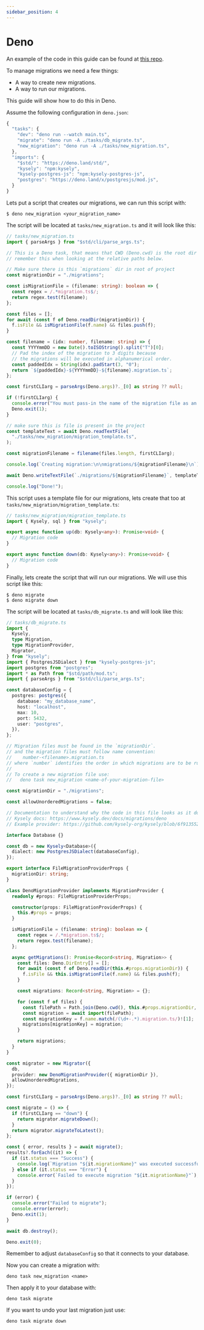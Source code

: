 ```yaml
---
sidebar_position: 4
---
```


# Deno

An example of the code in this guide can be found at [this repo](https://github.com/Sleepful/deno-kysely-migrations).

To manage migrations we need a few things:

- A way to create new migrations.
- A way to run our migrations.

This guide will show how to do this in Deno.

Assume the following configuration in `deno.json`:

```ts
{
  "tasks": {
    "dev": "deno run --watch main.ts",
    "migrate": "deno run -A ./tasks/db_migrate.ts",
    "new_migration": "deno run -A ./tasks/new_migration.ts",
  },
  "imports": {
    "$std/": "https://deno.land/std/",
    "kysely": "npm:kysely",
    "kysely-postgres-js": "npm:kysely-postgres-js",
    "postgres": "https://deno.land/x/postgresjs/mod.js",
  }
}
```

Lets put a script that creates our migrations, we can run this script with:
```
$ deno new_migration <your_migration_name>
```
The script will be located at `tasks/new_migration.ts` and it will look like this:

```ts
// tasks/new_migration.ts
import { parseArgs } from "$std/cli/parse_args.ts";

// This is a Deno task, that means that CWD (Deno.cwd) is the root dir of the project,
// remember this when looking at the relative paths below.

// Make sure there is this `migrations` dir in root of project
const migrationDir = "./migrations";

const isMigrationFile = (filename: string): boolean => {
  const regex = /.*migration.ts$/;
  return regex.test(filename);
};

const files = [];
for await (const f of Deno.readDir(migrationDir)) {
  f.isFile && isMigrationFile(f.name) && files.push(f);
}

const filename = (idx: number, filename: string) => {
  const YYYYmmDD = new Date().toISOString().split("T")[0];
  // Pad the index of the migration to 3 digits because
  // the migrations will be executed in alphanumerical order.
  const paddedIdx = String(idx).padStart(3, "0");
  return `${paddedIdx}-${YYYYmmDD}-${filename}.migration.ts`;
};

const firstCLIarg = parseArgs(Deno.args)?._[0] as string ?? null;

if (!firstCLIarg) {
  console.error("You must pass-in the name of the migration file as an arg");
  Deno.exit(1);
}

// make sure this is file is present in the project
const templateText = await Deno.readTextFile(
  "./tasks/new_migration/migration_template.ts",
);

const migrationFilename = filename(files.length, firstCLIarg);

console.log(`Creating migration:\n\nmigrations/${migrationFilename}\n`);

await Deno.writeTextFile(`./migrations/${migrationFilename}`, templateText);

console.log("Done!");
```

This script uses a template file for our migrations, lets create that too at `tasks/new_migration/migration_template.ts`:

```ts
// tasks/new_migration/migration_template.ts
import { Kysely, sql } from "kysely";

export async function up(db: Kysely<any>): Promise<void> {
  // Migration code
}

export async function down(db: Kysely<any>): Promise<void> {
  // Migration code
}
```

Finally, lets create the script that will run our migrations. We will use this script like this:
```
$ deno migrate
$ deno migrate down
```
The script will be located at `tasks/db_migrate.ts` and will look like this:
```ts
// tasks/db_migrate.ts
import {
  Kysely,
  type Migration,
  type MigrationProvider,
  Migrator,
} from "kysely";
import { PostgresJSDialect } from "kysely-postgres-js";
import postgres from "postgres";
import * as Path from "$std/path/mod.ts";
import { parseArgs } from "$std/cli/parse_args.ts";

const databaseConfig = {
  postgres: postgres({
    database: "my_database_name",
    host: "localhost",
    max: 10,
    port: 5432,
    user: "postgres",
  }),
};

// Migration files must be found in the `migrationDir`.
// and the migration files must follow name convention:
//    number-<filename>.migration.ts
// where `number` identifies the order in which migrations are to be run.
//
// To create a new migration file use:
//   deno task new_migration <name-of-your-migration-file>

const migrationDir = "./migrations";

const allowUnorderedMigrations = false;

// Documentation to understand why the code in this file looks as it does:
// Kysely docs: https://www.kysely.dev/docs/migrations/deno
// Example provider: https://github.com/kysely-org/kysely/blob/6f913552/src/migration/file-migration-provider.ts#L20

interface Database {}

const db = new Kysely<Database>({
  dialect: new PostgresJSDialect(databaseConfig),
});

export interface FileMigrationProviderProps {
  migrationDir: string;
}

class DenoMigrationProvider implements MigrationProvider {
  readonly #props: FileMigrationProviderProps;

  constructor(props: FileMigrationProviderProps) {
    this.#props = props;
  }

  isMigrationFile = (filename: string): boolean => {
    const regex = /.*migration.ts$/;
    return regex.test(filename);
  };

  async getMigrations(): Promise<Record<string, Migration>> {
    const files: Deno.DirEntry[] = [];
    for await (const f of Deno.readDir(this.#props.migrationDir)) {
      f.isFile && this.isMigrationFile(f.name) && files.push(f);
    }

    const migrations: Record<string, Migration> = {};

    for (const f of files) {
      const filePath = Path.join(Deno.cwd(), this.#props.migrationDir, f.name);
      const migration = await import(filePath);
      const migrationKey = f.name.match(/(\d+-.*).migration.ts/)![1];
      migrations[migrationKey] = migration;
    }

    return migrations;
  }
}

const migrator = new Migrator({
  db,
  provider: new DenoMigrationProvider({ migrationDir }),
  allowUnorderedMigrations,
});

const firstCLIarg = parseArgs(Deno.args)?._[0] as string ?? null;

const migrate = () => {
  if (firstCLIarg == "down") {
    return migrator.migrateDown();
  }
  return migrator.migrateToLatest();
};

const { error, results } = await migrate();
results?.forEach((it) => {
  if (it.status === "Success") {
    console.log(`Migration "${it.migrationName}" was executed successfully`);
  } else if (it.status === "Error") {
    console.error(`Failed to execute migration "${it.migrationName}"`);
  }
});

if (error) {
  console.error("Failed to migrate");
  console.error(error);
  Deno.exit(1);
}

await db.destroy();

Deno.exit(0);
```

Remember to adjust `databaseConfig` so that it connects to your database.

Now you can create a migration with:
```
deno task new_migration <name>
```
Then apply it to your database with:
```
deno task migrate
```
If you want to undo your last migration just use:
```
deno task migrate down
```
